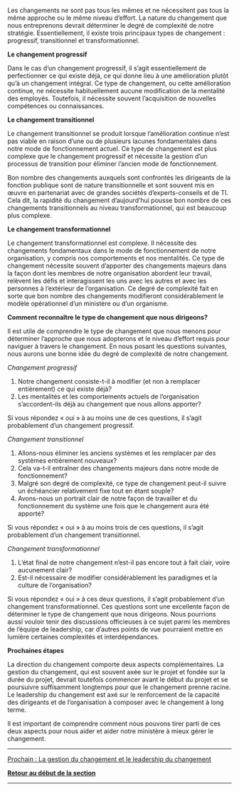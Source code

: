 Les changements ne sont pas tous les mêmes et ne nécessitent pas tous la même approche ou le même niveau d’effort. La nature du changement que nous entreprenons devrait déterminer le degré de complexité de notre stratégie. Essentiellement, il existe trois principaux types de changement : progressif, transitionnel et transformationnel.

'''Le changement progressif'''

Dans le cas d’un changement progressif, il s’agit essentiellement de perfectionner ce qui existe déjà, ce qui donne lieu à une amélioration plutôt qu’à un changement intégral. Ce type de changement, ou cette amélioration continue, ne nécessite habituellement aucune modification de la mentalité des employés. Toutefois, il nécessite souvent l’acquisition de nouvelles compétences ou connaissances.

'''Le changement transitionnel'''

Le changement transitionnel se produit lorsque l’amélioration continue n’est pas viable en raison d’une ou de plusieurs lacunes fondamentales dans notre mode de fonctionnement actuel. Ce type de changement est plus complexe que le changement progressif et nécessite la gestion d’un processus de transition pour éliminer l’ancien mode de fonctionnement.

Bon nombre des changements auxquels sont confrontés les dirigeants de la fonction publique sont de nature transitionnelle et sont souvent mis en œuvre en partenariat avec de grandes sociétés d’experts-conseils et de TI. Cela dit, la rapidité du changement d’aujourd’hui pousse bon nombre de ces changements transitionnels au niveau transformationnel, qui est beaucoup plus complexe.

'''Le changement transformationnel'''

Le changement transformationnel est complexe. Il nécessite des changements fondamentaux dans le mode de fonctionnement de notre organisation, y compris nos comportements et nos mentalités. Ce type de changement nécessite souvent d’apporter des changements majeurs dans la façon dont les membres de notre organisation abordent leur travail, relèvent les défis et interagissent les uns avec les autres et avec les personnes à l’extérieur de l’organisation. Ce degré de complexité fait en sorte que bon nombre des changements modifieront considérablement le modèle opérationnel d’un ministère ou d’un organisme.

'''Comment reconnaître le type de changement que nous dirigeons?'''

Il est utile de comprendre le type de changement que nous menons pour déterminer l’approche que nous adopterons et le niveau d’effort requis pour naviguer à travers le changement. En nous posant les questions suivantes, nous aurons une bonne idée du degré de complexité de notre changement.

''Changement progressif''

# Notre changement consiste-t-il à modifier (et non à remplacer entièrement) ce qui existe déjà?
# Les mentalités et les comportements actuels de l’organisation s’accordent-ils déjà au changement que nous allons apporter?

Si vous répondez « oui » à au moins une de ces questions, il s’agit probablement d’un changement progressif.

''Changement transitionnel''

# Allons-nous éliminer les anciens systèmes et les remplacer par des systèmes entièrement nouveaux?
# Cela va-t-il entraîner des changements majeurs dans notre mode de fonctionnement?
# Malgré son degré de complexité, ce type de changement peut-il suivre un échéancier relativement fixe tout en étant souple?
# Avons-nous un portrait clair de notre façon de travailler et du fonctionnement du système une fois que le changement aura été apporté?

Si vous répondez « oui » à au moins trois de ces questions, il s’agit probablement d’un changement transitionnel.

''Changement transformationnel''

# L’état final de notre changement n’est-il pas encore tout à fait clair, voire aucunement clair?
# Est-il nécessaire de modifier considérablement les paradigmes et la culture de l’organisation?

Si vous répondez « oui » à ces deux questions, il s’agit probablement d’un changement transformationnel. Ces questions sont une excellente façon de déterminer le type de changement que nous dirigeons. Nous pourrions aussi vouloir tenir des discussions officieuses à ce sujet parmi les membres de l’équipe de leadership, car d’autres points de vue pourraient mettre en lumière certaines complexités et interdépendances.

'''Prochaines étapes'''

La direction du changement comporte deux aspects complémentaires. La gestion du changement, qui est souvent axée sur le projet et fondée sur la durée du projet, devrait toutefois commencer avant le début du projet et se poursuivre suffisamment longtemps pour que le changement prenne racine. Le leadership du changement est axé sur le renforcement de la capacité des dirigeants et de l’organisation à composer avec le changement à long terme.

Il est important de comprendre comment nous pouvons tirer parti de ces deux aspects pour nous aider et aider notre ministère à mieux gérer le changement.


-----

[https://articles.alpha.canada.ca/framework-for-leading-change/fr/la-gestion-du-changement-et-le-leadership-du-changement/ Prochain : La gestion du changement et le leadership du changement]

[https://articles.alpha.canada.ca/framework-for-leading-change/fr/naviguer-dans-le-monde-du-changement/ '''Retour au début de la section''']


-----
